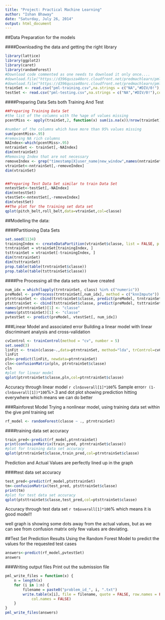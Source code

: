 ```yaml
---
title: "Project: Practical Machine Learning"
author: "Ishan Bhaway"
date: "Saturday, July 26, 2014"
output: html_document
---
```


##Data Preparation for the models

####Downloading the data and getting the right library
```r
library(lattice)
library(ggplot2)
library(caret)
library(randomForest)
#Download code commented as one needs to download it only once....
#download.file("https://d396qusza40orc.cloudfront.net/predmachlearn/pml-training.csv","pml-training.csv")
#download.file("https://d396qusza40orc.cloudfront.net/predmachlearn/pml-testing.csv","pml-testing.csv")
trainSet <- read.csv("pml-training.csv",na.strings = c("NA","#DIV/0!"),comment.char="")
testSet <- read.csv("pml-testing.csv",na.strings = c("NA","#DIV/0!"),comment.char="")
```

####Preparing Data Sets both Training And Test

```r
##Preparing Training Data Set
#the list of the columns with the %age of values missing
pcentMiss <- apply(trainSet,2, function(x) sum(is.na(x))/nrow(trainSet))

#number of the columns which have more than 95% values missing 
sum(pcentMiss>.95)
#removing NA rich columns
NAIndex<-which(pcentMiss>.95)
nntrainSet <- trainSet[,-NAIndex] 
dim(nntrainSet)
#Removing Index that are not necessary
removeIndex <- grep("timestamp|X|user_name|new_window",names(nntrainSet))
vtrainSet<-nntrainSet[,-removeIndex]
dim(vtrainSet)


##Preparing Test Data Set similar to train Data Set
nntestSet<-testSet[,-NAIndex]
dim(nntestSet)
vtestSet<-nntestSet[,-removeIndex]
dim(vtestSet)
##The plot for the training set data set
qplot(pitch_belt,roll_belt,data=vtrainSet,col=classe)
```

##Modelling the data:

####Partitioning Data Sets

```r
set.seed(1134)
trainingIndex <- createDataPartition(vtrainSet$classe, list = FALSE, p = 0.7)
trntrainSet = vtrainSet[trainingIndex, ]
tsttrainSet = vtrainSet[-trainingIndex, ]
dim(trntrainSet)
dim(tsttrainSet)
prop.table(table(trntrainSet$classe))
prop.table(table(tsttrainSet$classe))
```

####Pre Processing all the data sets we have created

```r
num_idx = which(lapply(trntrainSet, class) %in% c("numeric"))
preModel <- preProcess(trntrainSet[,num_idx], method = c("knnImpute"))
ptrntrainSet <- cbind(trntrainSet$classe, predict(preModel, trntrainSet[, num_idx]))
ptsttrainSet <- cbind(tsttrainSet$classe, predict(preModel, tsttrainSet[, num_idx]))
names(ptrntrainSet)[1] <- "classe"
names(ptsttrainSet)[1] <- "classe"
pvtestSet <- predict(preModel, vtestSet[, num_idx])
```

###Linear Model and associated error
Building a linear model with linear discriminant analysis and cross-validation

```r
cvControl <- trainControl(method = "cv", number = 5)
set.seed(3)
linFit <- train(classe~.,data=ptrntrainSet, method="lda", trControl=cvControl)
linFit
pln<-predict(linFit, newdata=ptrntrainSet)
cln<-confusionMatrix(pln, ptrntrainSet$classe)
cln
#plot for linear model
qplot(ptrntrainSet$classe,pln,col=ptrntrainSet$classe)
```

Accuracy through linear model `r cln$overall[1]*100`%
Sample error`r (1-cln$overall[1])*100`%>.3 and dot plot showing prediction hitting everywhere which means we can do better

###Rainforest Model
Trying a nonlinear model, using training data set within the give pml training set

```r
rf_model <- randomForest(classe ~ ., ptrntrainSet)
```


####training data set accuracy

```r
train_pred<-predict(rf_model,ptrntrainSet)
print(confusionMatrix(train_pred, ptrntrainSet$classe))
#plot for training data set accuracy
qplot(ptrntrainSet$classe,train_pred,col=ptrntrainSet$classe)
```

Prediction and Actual Values are perfectly lined up in the graph

####test data set accuracy
```r
test_pred<-predict(rf_model,ptsttrainSet)
tm<-confusionMatrix(test_pred, ptsttrainSet$classe)
print(tm)
#plot for test data set accuracy
qplot(ptsttrainSet$classe,test_pred,col=ptsttrainSet$classe)
```

Accuracy through test data set `r tm$overall[1]*100`% which means it is good model!!

well graph is showing some dots away from the actual values, but as we can see from confusion matrix only few values are deviating.

##Test Set Prediction Results
Using the Random Forest Model to predict the values for the requested test cases

```r
answers<-predict(rf_model,pvtestSet)
answers
```

###Writing output files
Print out the submission file

```r
pml_write_files = function(x) {
    n = length(x)
    for (i in 1:n) {
        filename = paste0("problem_id_", i, ".txt")
        write.table(x[i], file = filename, quote = FALSE, row.names = FALSE, 
            col.names = FALSE)
    }
}
pml_write_files(answers)
```